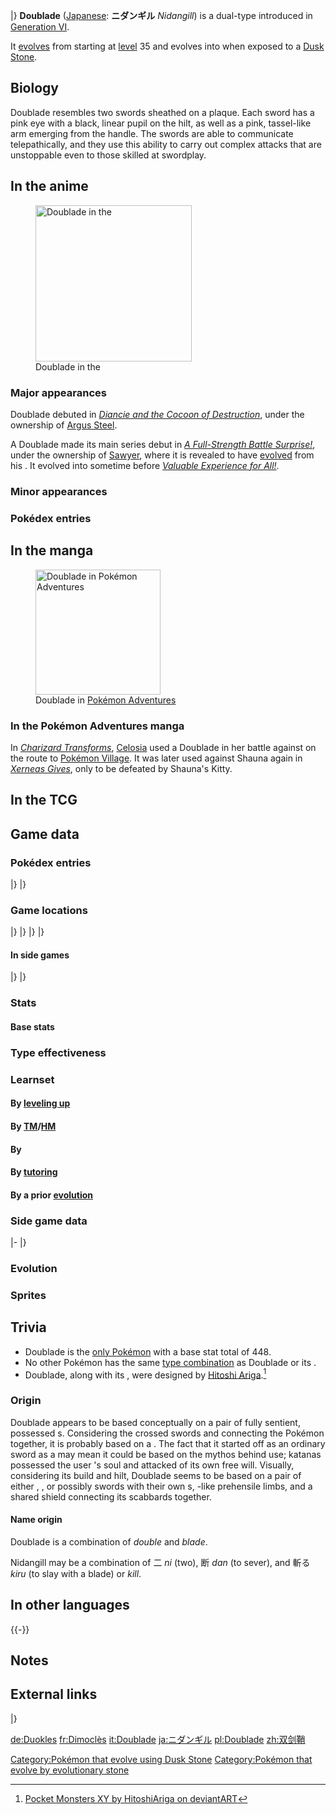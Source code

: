 {{PokémonPrevNext/Head|type=Steel|type2=Ghost}}
{{PokémonPrevNext/Pokémon|type=Steel|prevnum=679|prev=Honedge|nextnum=681|next=Aegislash}}
|}
{{Pokémon Infobox
|name=Doublade
|jname=ニダンギル
|jtranslit=Nidangiru
|tmname=Nidangill
|category=Sword
|typebox=1
|type1=Steel
|type2=Ghost
|abilityn=1
|abilitylayout=1
|ability1=No Guard
|ndex=680
|karea=Central
|kdex=118
|height-ftin=2'07"
|height-m=0.8
|weight-lbs=9.9
|weight-kg=4.5
|egggroupn=1
|egggroup1=Mineral
|eggcycles=20
|evtotal=2
|evde=2
|expyield=157
|lv100exp=1,000,000
|gendercode=127
|color=Brown
|catchrate=90
|body=11
|pokefordex=doublade
|generation=6
|friendship=70
}}
'''Doublade''' ([[List of Japanese Pokémon names|Japanese]]: '''ニダンギル''' ''Nidangill'') is a dual-type {{2t|Steel|Ghost}} {{OBP|Pokémon|species}} introduced in [[Generation VI]].

It [[evolution|evolves]] from {{p|Honedge}} starting at [[level]] 35 and evolves into {{p|Aegislash}} when exposed to a [[Dusk Stone]].

==Biology==
Doublade resembles two swords sheathed on a plaque. Each sword has a pink eye with a black, linear pupil on the hilt, as well as a pink, tassel-like arm emerging from the handle. The swords are able to communicate telepathically, and they use this ability to carry out complex attacks that are unstoppable even to those skilled at swordplay.

==In the anime==
[[File:Sawyer Doublade.png|thumb|left|250px|Doublade in the {{pkmn|anime}}]]
===Major appearances===
Doublade debuted in ''[[M17|Diancie and the Cocoon of Destruction]]'', under the ownership of [[Argus Steel]].

A Doublade made its main series debut in ''[[XY119|A Full-Strength Battle Surprise!]]'', under the ownership of [[Sawyer]], where it is revealed to have [[Evolution|evolved]] from his {{p|Honedge}}. It evolved into {{p|Aegislash}} sometime before ''[[XY126|Valuable Experience for All!]]''.

===Minor appearances===

===Pokédex entries===
{{Animedexheader|Kalos}}
{{Animedexbody|XY119|Doublade|Ash's Pokédex|Doublade, the Sword Pokémon and the evolved form of Honedge. Doublade's attacks are so rapid and intricate, it is said to be impossible for even a master swordsman to stop them.}}
{{Animedexfooter/Pokémon|''XY''|Kalos}}

==In the manga==
[[File:Celosia Doublade Adventures.png|thumb|200px|Doublade in [[Pokémon Adventures]]]]
===In the Pokémon Adventures manga===
In ''[[PAXY34|Charizard Transforms]]'', [[Celosia]] used a Doublade in her battle against {{adv|Shauna}} on the route to [[Pokémon Village]]. It was later used against Shauna again in ''[[PAXY38|Xerneas Gives]]'', only to be defeated by Shauna's Kitty.

==In the TCG==
{{main|Doublade (TCG)}}

==Game data==
===Pokédex entries===
{{Dex/Header|type=steel|type2=ghost}}
{{Dex/NA|gen=VI}}
{{Dex/Gen|gen=VI}}
{{Dex/Entry1|v=X|t=FFF|entry=When Honedge evolves, it divides into two swords, which cooperate via telepathy to coordinate attacks and slash their enemies to ribbons.}}
{{Dex/Entry1|v=Y|entry=The complex attack patterns of its two swords are unstoppable, even for an opponent greatly accomplished at swordplay.}}
{{Dex/Entry1|v=Omega Ruby|t=FFF|entry=When Honedge evolves, it divides into two swords, which cooperate via telepathy to coordinate attacks and slash their enemies to ribbons.}}
{{Dex/Entry1|v=Alpha Sapphire|t=FFF|entry=The complex attack patterns of its two swords are unstoppable, even for an opponent greatly accomplished at swordplay.}}
|}
|}
{{Dex/Footer}}

===Game locations===
{{Availability/Header|type=steel|type2=ghost}}
{{Availability/NA|gen=VI}}
{{Availability/Gen|gen=VI}}
{{Availability/Entry2|v=X|v2=Y|t=FFF|area=[[Evolution|Evolve]] {{p|Honedge}}}}
{{Availability/Entry2/None||v=Omega Ruby|v2=Alpha Sapphire}}
|}
|}
{{Availability/Gen|gen=VII}}
{{Availability/Entry2|v=Sun|v2=Moon|area=[[Evolution|Evolve]] {{p|Honedge}}}}
{{Availability/Entry2|v=Ultra Sun|v2=Ultra Moon|area=[[Evolution|Evolve]] {{p|Honedge}}}}
|}
|}
{{Availability/Footer}}

====In side games====
{{Availability/Header|type=Steel|type2=Ghost}}
{{Availability/NA|gen=VI}}
{{Availability/Gen|gen=VI}}
{{Availability/Entry1|1|v=Battle Trozei|color={{defense color}}|area=[[Blade-and-Shield Path#Stage 4|Blade-and-Shield Path: Stage 4]]}}
{{Availability/Entry1|1|v=Shuffle|color={{beauty color}}|area=[[Pedra Valley|Pedra Valley: Stage 195]]<br>[[Marron Trail|Marron Trail: Stage 675]]}}
{{Availability/Entry1|1|v=Rumble World|color={{fire color}}|area=[[Dark Land#Royal Armory|Dark Land: Royal Armory]] <small>(All Areas, Entrance Boss)</small>}}
|}
|}
{{Availability/Footer}}

===Stats===
====Base stats====
{{BaseStats
|type=Steel
|type2=Ghost
|HP=     59
|Attack= 110
|Defense=150
|SpAtk=  45
|SpDef=  49
|Speed=  35}}

===Type effectiveness===
{{TypeEffectiveness
|type1=Steel
|type2=Ghost
|Normal=    0
|Flying=  50
|Fighting=  0
|Ground=  200
|Rock=     50
|Bug=      25
|Poison=    0
|Ghost=   200
|Steel=    50
|Fire=    200
|Water=   100
|Grass=    50
|Electric=100
|Psychic=  50
|Ice=      50
|Dragon=   50
|Dark=    200
|Fairy=50
|notes=yes
|ghost=yes
|newfighting=2
|newnormal=½
|steel=yes
|newpoison=½
}}

===Learnset===
====By [[Level|leveling up]]====
{{learnlist/levelh/7|Doublade|Steel|Ghost|6}}
{{learnlist/level7|1|Tackle|Normal|Physical|40|100|35}}
{{learnlist/level7|1|Swords Dance|Normal|Status|&mdash;|&mdash;|20}}
{{learnlist/level7|1|Fury Cutter|Bug|Physical|40|95|20}}
{{learnlist/level7|5|Fury Cutter|Bug|Physical|40|95|20}}
{{learnlist/level7|8|Metal Sound|Steel|Status|&mdash;|85|40}}
{{learnlist/level7|13|Pursuit|Dark|Physical|40|100|20}}
{{learnlist/level7|18|Autotomize|Steel|Status|&mdash;|&mdash;|15}}
{{learnlist/level7|20|Shadow Sneak|Ghost|Physical|40|100|30||'''}}
{{learnlist/level7|22|Aerial Ace|Flying|Physical|60|&mdash;|20}}
{{learnlist/level7|26|Retaliate|Normal|Physical|70|100|5}}
{{learnlist/level7|29|Slash|Normal|Physical|70|100|20}}
{{learnlist/level7|32|Iron Defense|Steel|Status|&mdash;|&mdash;|15}}
{{learnlist/level7|36|Night Slash|Dark|Physical|70|100|15}}
{{learnlist/level7|41|Power Trick|Psychic|Status|&mdash;|&mdash;|10}}
{{learnlist/level7|45|Iron Head|Steel|Physical|80|100|15||'''}}
{{learnlist/level7|51|Sacred Sword|Fighting|Physical|90|100|15}}
{{learnlist/levelf/7|Doublade|Steel|Ghost|6}}

====By [[TM]]/[[HM]]====
{{learnlist/tmh/7|Doublade|Steel|Ghost|6}}
{{learnlist/tm7|TM06|Toxic|Poison|Status|&mdash;|90|10}}
{{learnlist/tm7|TM10|Hidden Power|Normal|Special|60|100|15}}
{{learnlist/tm7|TM17|Protect|Normal|Status|&mdash;|&mdash;|10}}
{{learnlist/tm7|TM18|Rain Dance|Water|Status|&mdash;|&mdash;|5}}
{{learnlist/tm7|TM21|Frustration|Normal|Physical|&mdash;|100|20}}
{{learnlist/tm7|TM27|Return|Normal|Physical|&mdash;|100|20}}
{{learnlist/tm7|TM31|Brick Break|Fighting|Physical|75|100|15}}
{{learnlist/tm7|TM32|Double Team|Normal|Status|&mdash;|&mdash;|15}}
{{learnlist/tm7|TM33|Reflect|Psychic|Status|&mdash;|&mdash;|20}}
{{learnlist/tm7|TM40|Aerial Ace|Flying|Physical|60|&mdash;|20}}
{{learnlist/tm7|TM42|Facade|Normal|Physical|70|100|20}}
{{learnlist/tm7|TM44|Rest|Psychic|Status|&mdash;|&mdash;|10}}
{{learnlist/tm7|TM45|Attract|Normal|Status|&mdash;|100|15}}
{{learnlist/tm7|TM54|False Swipe|Normal|Physical|40|100|40}}
{{learnlist/tm7|TM59|Brutal Swing|Dark|Physical|60|100|20}}
{{learnlist/tm7|TM65|Shadow Claw|Ghost|Physical|70|100|15||'''}}
{{learnlist/tm7|TM74|Gyro Ball|Steel|Physical|&mdash;|100|5||'''}}
{{learnlist/tm7|TM75|Swords Dance|Normal|Status|&mdash;|&mdash;|20}}
{{learnlist/tm7|TM80|Rock Slide|Rock|Physical|75|90|10}}
{{learnlist/tm7|TM87|Swagger|Normal|Status|&mdash;|85|15}}
{{learnlist/tm7|TM88|Sleep Talk|Normal|Status|&mdash;|&mdash;|10}}
{{learnlist/tm7|TM90|Substitute|Normal|Status|&mdash;|&mdash;|10}}
{{learnlist/tm7|TM91|Flash Cannon|Steel|Special|80|100|10||'''}}
{{learnlist/tm7|TM100|Confide|Normal|Status|&mdash;|&mdash;|20}}
{{learnlist/tmf/7|Doublade|Steel|Ghost|6}}

====By {{pkmn|breeding}}====
{{learnlist/breedh/7|Doublade|Steel|Ghost|6}}
{{learnlist/breed7|{{MSP|562|Yamask}}{{MSP|563|Cofagrigus}}|Destiny Bond|Ghost|Status|&mdash;|&mdash;|5}}
{{learnlist/breed7|{{MSP|679|Honedge}}{{MSP|680|Doublade}}{{MSP|707|Klefki}}|Metal Sound|Steel|Status|&mdash;|85|40}}
{{learnlist/breed7|{{MSP|679|Honedge}}{{MSP|680|Doublade}}{{MSP|681|Aegislash}}|Shadow Sneak|Ghost|Physical|40|100|30||'''}}
{{learnlist/breed7|{{MSP|476|Probopass}}|Wide Guard|Rock|Status|&mdash;|&mdash;|10}}
{{learnlist/breedf/7|Doublade|Steel|Ghost|6}}

====By [[Move Tutor|tutoring]]====
{{learnlist/tutorh/7|Doublade|Steel|Ghost|6}}
{{learnlist/tutor7|After You|Normal|Status|—|—|15|||no|yes}}
{{learnlist/tutor7|Iron Defense|Steel|Status|—|—|15|||no|yes}}
{{learnlist/tutor7|Iron Head|Steel|Physical|80|100|15||'''|no|yes}}
{{learnlist/tutor7|Laser Focus|Normal|Status|—|—|30|||no|yes}}
{{learnlist/tutor7|Magnet Rise|Electric|Status|—|—|10|||no|yes}}
{{learnlist/tutor7|Shock Wave|Electric|Special|60|—|20|||no|yes}}
{{learnlist/tutor7|Snore|Normal|Special|50|100|15|||no|yes}}
{{learnlist/tutor7|Spite|Ghost|Status|—|100|10|||no|yes}}
{{learnlist/tutorf/7|Doublade|Steel|Ghost|6}}

====By a prior [[evolution]]====
{{Learnlist/prevoh/7|Doublade|Steel|Ghost|6}}
{{Learnlist/prevo7null}}
{{Learnlist/prevof/7|Doublade|Steel|Ghost|6}}

===Side game data===
{{Spindata/Head|type=Steel|type2=Ghost}}
{{Template:Spindata/Battle Trozei|col=6|type=Steel|ndex=680
|power=2
}}
|-
{{Spindata/Shuffle|col=6|type=Steel|ndex=680|num=204
|min=60
|max=120
|raisemaxlevel=10
|skill=Hitting Streak
|skilldesc=Increases damage when it is triggered in a row.
|swapper=Power of 4+, Barrier Shot
}}
|}

===Evolution===
{{Evobox-3
|type1=steel
|type2=ghost
|pictype=art
|no1=679
|name1=Honedge
|type1-1=Steel
|type2-1=Ghost
|evo1={{bag|Rare Candy}}<br>{{color2|000|Level|Level 35}}
|no2=680
|name2=Doublade
|type1-2=Steel
|type2-2=Ghost
|evo2={{bag|Dusk Stone}}<br>{{color2|000|Dusk Stone}}
|no3=681
|name3=Aegislash
|type1-3=Steel
|type2-3=Ghost
}}

===Sprites===
{{Spritebox/Header|type=steel|ghost}}
{{Spritebox/NA|gen=VI}}
{{Spritebox/6|ndex=680}}
{{Spritebox/7|ndex=680}}
{{Spritebox/Footer|680|Doublade}}

==Trivia==
* Doublade is the [[List of Pokémon with unique base stat totals|only Pokémon]] with a base stat total of 448.
* No other Pokémon has the same [[List of Pokémon with unique type combinations|type combination]] as Doublade or its {{p|Honedge|evolutionary}} {{p|Aegislash|relatives}}.
* Doublade, along with its {{p|Honedge|evolutionary}} {{p|Aegislash|relatives}}, were designed by [[Hitoshi Ariga]].<ref>[http://hitoshiariga.deviantart.com/art/Pocket-Monsters-XY-413536751 Pocket Monsters XY by HitoshiAriga on deviantART]</ref>

===Origin===
Doublade appears to be based conceptually on a pair of fully sentient, possessed {{wp|magic sword|magical sword}}s. Considering the crossed swords and {{wp|shield}} connecting the Pokémon together, it is probably based on a {{wp|coat of arms}}. The fact that it started off as an ordinary sword as a {{p|Honedge}} may mean it could be based on the {{wp|bushido}} mythos behind {{wp|katana}} use; katanas possessed the user {{wp|samurai}}'s soul and attacked of its own free will. Visually, considering its build and hilt, Doublade seems to be based on a pair of either {{wp|spatha}}, {{wp|claymore}}, or possibly {{wp|jian}} swords with their own {{wp|scabbard}}s, {{wp|Hilt#Sword knot|tassel}}-like prehensile limbs, and a shared shield connecting its scabbards together.

====Name origin====
Doublade is a combination of ''double'' and ''blade''.

Nidangill may be a combination of 二 ''ni'' (two), 断 ''dan'' (to sever), and 斬る ''kiru'' (to slay with a blade) or ''kill''.

==In other languages==
{{Other languages|type=Steel|type2=Ghost
|ja=ニダンギル ''Nidangill''|jameaning=Possibly {{tt|二 ''ni''|two}}, {{tt|断 ''dan'' |to sever}}, and {{tt|斬る ''kiru''|to slay with a blade}} or ''kill''
|fr=Dimoclès|frmeaning=From ''{{tt|di-|Prefix for &quot;two&quot;}}'' and ''{{wp|Damocles}}''
|es=Doublade|esmeaning=Same as English name
|de=Duokles|demeaning=From ''duo'' and ''{{tt|Damokles|Damocles}}''
|it=Doublade|itmeaning=Same as English name
|ko=쌍검킬 ''Ssanggeomkil''|komeaning=From {{tt|쌍 (雙) ''ssang''|pair, twin}}, {{tt|검 (劍) ''geom''|sword}}, and ''kill''
|zh_cmn=雙劍鞘 ''Shuāngjiànqiào''|zh_cmnmeaning=From {{tt|雙 ''shuāng''|double}}, {{tt|劍 ''jiàn''|sword}}, and {{tt|鞘 ''qiào''|sheath}}
|zh_yue=雙劍鞘 ''Sēunggimchiu''|zh_yuemeaning=From {{tt|雙 ''sēung''|double}}, {{tt|劍 ''gim''|sword}}, and {{tt|鞘 ''chiu''|sheath}}
|hi=डबलेड ''Doublade''|himeaning=Transcription of English name
|ru=Дублейд ''Dubleyd''|rumeaning=Transcription of English name
}}
{{-}}

==Notes==
<references/>

==External links==

{{PokémonPrevNext/Head|type=Steel|type2=Ghost}}
{{PokémonPrevNext/Pokémon|type=Steel|prevnum=679|prev=Honedge|nextnum=681|next=Aegislash}}
|}
{{Project Pokédex notice}}

[[Category:Pokémon that evolve using Dusk Stone]]
[[Category:Pokémon that evolve by evolutionary stone]]

[[de:Duokles]]
[[fr:Dimoclès]]
[[it:Doublade]]
[[ja:ニダンギル]]
[[pl:Doublade]]
[[zh:双剑鞘]]